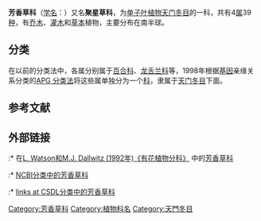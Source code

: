 {{Automatic Taxobox
| image = Astelia_hemichrysa.JPG
| image_caption = ''[[Astelia_hemichrysa|Astelia hemichrysa]]''
| taxon= Asteliaceae
| authority = [[Dumort.|Dumort.]], 1829
| subdivision = *[[聚星草属|聚星草属]] ''Astelia''
*''Collospermum''
*''Milligania''
*''Neoastelia''
}}

'''芳香草科'''（[[学名|学名]]：{{lang|la|Asteliaceae}}）又名'''聚星草科'''，为[[单子叶植物|单子叶植物]][[天门冬目|天门冬目]]的一科，共有4[[属|属]]39[[种|种]]{{r|theplantlist}}，有[[乔木|乔木]]、[[灌木|灌木]]和[[草本|草本]]植物，主要分布在南半球。

==分类==
在以前的分类法中，各属分别属于[[百合科|百合科]]、[[龙舌兰科|龙舌兰科]]等，1998年根据[[基因|基因]]亲缘关系分类的[[APG_分类法|APG 分类法]]将这些属单独分为一个[[科|科]]，隶属于[[天门冬目|天门冬目]]下面。

==参考文献==
{{reflist|refs=
<ref name=theplantlist>[http://www.theplantlist.org/1.1/browse/A/Asteliaceae/ ''Asteliaceae'']. In: ''The Plant List'' (2013). Version 1.1. Published on the Internet; http://www.theplantlist.org/ [2017-11-5].</ref>
}}
== 外部链接 ==
{{commons category|Asteliaceae}}
:* 在[http://delta-intkey.com/angio/ L. Watson和M.J. Dallwitz (1992年)《有花植物分科》] {{Wayback|url=http://delta-intkey.com/angio/ |date=20061101100909 }}中的[http://delta-intkey.com/angio/www/asteliac.htm 芳香草科] {{Wayback|url=http://delta-intkey.com/angio/www/asteliac.htm |date=20200425150822 }} 
:* [http://www.ncbi.nlm.nih.gov/Taxonomy/Browser/wwwtax.cgi?mode=Tree&id=51510&lvl=3&lin=f&keep=1&srchmode=1&unlock NCBI分类中的芳香草科] {{Wayback|url=http://www.ncbi.nlm.nih.gov/Taxonomy/Browser/wwwtax.cgi?mode=Tree&id=51510&lvl=3&lin=f&keep=1&srchmode=1&unlock |date=20200506092554 }}
:* [http://www.csdl.tamu.edu/FLORA/cgi/gateway_family?fam=Asteliaceae links at CSDL分类中的芳香草科] {{Wayback|url=http://www.csdl.tamu.edu/FLORA/cgi/gateway_family?fam=Asteliaceae |date=20081201123153 }}
{{Taxonbar|from=Q131348}}

[[Category:芳香草科|Category:芳香草科]]
[[Category:植物科名|Category:植物科名]]
[[Category:天門冬目|Category:天門冬目]]


{{plant-stub}}